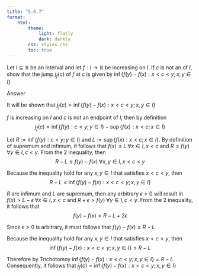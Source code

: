 ```yaml
---
title: "5.6.7"
format:
    html:
        theme:
            light: flatly
            dark: darkly
        css: styles.css
        toc: true
---
```


Let $I \subseteq \mathbb{R}$ be an interval and let $f : I \to \mathbb{R}$ be increasing on $I$. If $c$ is not an \textit{endpoint} of $I$, show that the jump $j_f(c)$ of $f$ at $c$ is given by $\inf\{ 
f(y) - f(x) : x < c < y; x,y \in I \}$

Answer

It will be shown that $j_f(c) = \inf\{ f(y) - f(x) : x < c < y ; x,y \in I \}$

$f$ is increasing on $I$ and $c$ is not an endpoint of $I$, then by definition $$j_f(c) = \inf\{ f(y) : c < y ; y \in I \} - \sup\{ f(x) : x < c ; x \in I \}$$

Let $R :=  \inf\{ f(y) : c < y ; y \in I \}$ and $L := \sup\{ f(x) : x < c ; x \in I \}$. By definition of supremum and infimum, it follows that $f(x) \leq L \; \forall x \in I, x < c$ and $R \leq f(y) \; \forall y \in I, c < y$. From the 2 inequality, then $$R - L \leq f(y) - f(x) \; \forall x,y \in I, x < c < y$$

Because the inequality hold for any $x,y \in I$ that satisfies $x < c <y$, then $$R - L \leq \inf \{ f(y) - f(x) : x < c < y ; x,y \in I \}$$

$R$ are infimum and $L$ are supremum, then any arbitrary $\epsilon > 0$ will result in $f(x) > L - \epsilon\; \forall x \in I, x < c$ and $R + \epsilon > f(y) \; \forall y \in I, c < y$. From the 2 inequality, it follows that
$$f(y) - f(x) < R - L + 2\epsilon$$

Since $\epsilon > 0$ is arbitrary, it must follows that $f(y) - f(x) \leq R - L$

Because the inequality hold for any $x,y \in I$ that satisfies $x < c <y$, then $$\inf \{ f(y) - f(x) : x < c < y ; x,y \in I \} \leq R - L$$

Therefore by Trichotomoy $\inf \{ f(y) - f(x) : x < c < y ; x,y \in I \} = R -L$. Consequently, it follows that $j_f(c) = \inf \{ f(y) - f(x) : x < c < y ; x,y \in I \}$